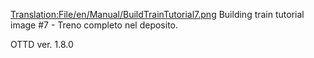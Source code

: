 [[Translation:File/en/Manual/BuildTrainTutorial7.png]]
Building train tutorial image #7 - Treno completo nel deposito.



OTTD ver. 1.8.0